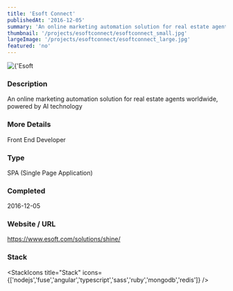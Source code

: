 ```yaml
---
title: 'Esoft Connect'
publishedAt: '2016-12-05'
summary: 'An online marketing automation solution for real estate agents worldwide, powered by AI technology'
thumbnail: '/projects/esoftconnect/esoftconnect_small.jpg'
largeImage: '/projects/esoftconnect/esoftconnect_large.jpg'
featured: 'no'
---
```


<div className="relative w-full h-[400px] sm:h-[600px] md:h-[760px] lg:h-[920px]">
  <Image
    alt={'Esoft Connect'}
    src={'/projects/esoftconnect/esoftconnect.jpg'}
    sizes="(max-width: 640px) 100%, 100%"
    fill={true}
    priority
    style={{
      objectFit: 'contain'
    }}
  />
</div>

### Description

An online marketing automation solution for real estate agents worldwide, powered by AI technology

### More Details

Front End Developer

### Type

SPA (Single Page Application)


### Completed
2016-12-05

### Website / URL
https://www.esoft.com/solutions/shine/


### Stack

<StackIcons
  title="Stack"
  icons={['nodejs','fuse','angular','typescript','sass','ruby','mongodb','redis']}
  />

